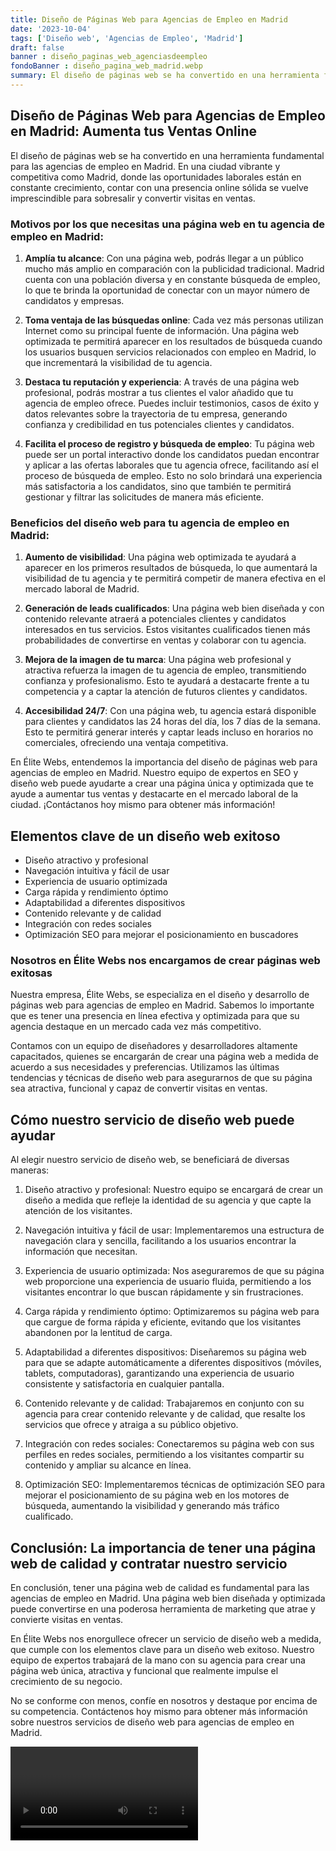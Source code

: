 ```yaml
---
title: Diseño de Páginas Web para Agencias de Empleo en Madrid
date: '2023-10-04'
tags: ['Diseño web', 'Agencias de Empleo', 'Madrid']
draft: false
banner : diseño_paginas_web_agenciasdeempleo
fondoBanner : diseño_pagina_web_madrid.webp
summary: El diseño de páginas web se ha convertido en una herramienta fundamental para las agencias de empleo en Madrid. En una ciudad vibrante y competitiva como Madrid, donde las oportunidades laborales están en constante crecimiento, contar con una presencia online sólida se vuelve imprescindible para sobresalir y convertir visitas en ventas.
---
```


## Diseño de Páginas Web para Agencias de Empleo en Madrid: Aumenta tus Ventas Online

El diseño de páginas web se ha convertido en una herramienta fundamental para las agencias de empleo en Madrid. En una ciudad vibrante y competitiva como Madrid, donde las oportunidades laborales están en constante crecimiento, contar con una presencia online sólida se vuelve imprescindible para sobresalir y convertir visitas en ventas.

### Motivos por los que necesitas una página web en tu agencia de empleo en Madrid:

1. **Amplía tu alcance**: Con una página web, podrás llegar a un público mucho más amplio en comparación con la publicidad tradicional. Madrid cuenta con una población diversa y en constante búsqueda de empleo, lo que te brinda la oportunidad de conectar con un mayor número de candidatos y empresas.

2. **Toma ventaja de las búsquedas online**: Cada vez más personas utilizan Internet como su principal fuente de información. Una página web optimizada te permitirá aparecer en los resultados de búsqueda cuando los usuarios busquen servicios relacionados con empleo en Madrid, lo que incrementará la visibilidad de tu agencia.

3. **Destaca tu reputación y experiencia**: A través de una página web profesional, podrás mostrar a tus clientes el valor añadido que tu agencia de empleo ofrece.  Puedes incluir testimonios, casos de éxito y datos relevantes sobre la trayectoria de tu empresa, generando confianza y credibilidad en tus potenciales clientes y candidatos.

4. **Facilita el proceso de registro y búsqueda de empleo**: Tu página web puede ser un portal interactivo donde los candidatos puedan encontrar y aplicar a las ofertas laborales que tu agencia ofrece, facilitando así el proceso de búsqueda de empleo. Esto no solo brindará una experiencia más satisfactoria a los candidatos, sino que también te permitirá gestionar y filtrar las solicitudes de manera más eficiente.

### Beneficios del diseño web para tu agencia de empleo en Madrid:

1. **Aumento de visibilidad**: Una página web optimizada te ayudará a aparecer en los primeros resultados de búsqueda, lo que aumentará la visibilidad de tu agencia y te permitirá competir de manera efectiva en el mercado laboral de Madrid.

2. **Generación de leads cualificados**: Una página web bien diseñada y con contenido relevante atraerá a potenciales clientes y candidatos interesados en tus servicios. Estos visitantes cualificados tienen más probabilidades de convertirse en ventas y colaborar con tu agencia.

3. **Mejora de la imagen de tu marca**: Una página web profesional y atractiva refuerza la imagen de tu agencia de empleo, transmitiendo confianza y profesionalismo. Esto te ayudará a destacarte frente a tu competencia y a captar la atención de futuros clientes y candidatos.

4. **Accesibilidad 24/7**: Con una página web, tu agencia estará disponible para clientes y candidatos las 24 horas del día, los 7 días de la semana. Esto te permitirá generar interés y captar leads incluso en horarios no comerciales, ofreciendo una ventaja competitiva.

En Élite Webs, entendemos la importancia del diseño de páginas web para agencias de empleo en Madrid. Nuestro equipo de expertos en SEO y diseño web puede ayudarte a crear una página única y optimizada que te ayude a aumentar tus ventas y destacarte en el mercado laboral de la ciudad. ¡Contáctanos hoy mismo para obtener más información!

<GifSeo />

<Cta />

## Elementos clave de un diseño web exitoso

- Diseño atractivo y profesional
- Navegación intuitiva y fácil de usar
- Experiencia de usuario optimizada
- Carga rápida y rendimiento óptimo
- Adaptabilidad a diferentes dispositivos
- Contenido relevante y de calidad
- Integración con redes sociales
- Optimización SEO para mejorar el posicionamiento en buscadores

### Nosotros en Élite Webs nos encargamos de crear páginas web exitosas

Nuestra empresa, Élite Webs, se especializa en el diseño y desarrollo de páginas web para agencias de empleo en Madrid. Sabemos lo importante que es tener una presencia en línea efectiva y optimizada para que su agencia destaque en un mercado cada vez más competitivo.

Contamos con un equipo de diseñadores y desarrolladores altamente capacitados, quienes se encargarán de crear una página web a medida de acuerdo a sus necesidades y preferencias. Utilizamos las últimas tendencias y técnicas de diseño web para asegurarnos de que su página sea atractiva, funcional y capaz de convertir visitas en ventas.

## Cómo nuestro servicio de diseño web puede ayudar

Al elegir nuestro servicio de diseño web, se beneficiará de diversas maneras:

1. Diseño atractivo y profesional: Nuestro equipo se encargará de crear un diseño a medida que refleje la identidad de su agencia y que capte la atención de los visitantes.

2. Navegación intuitiva y fácil de usar: Implementaremos una estructura de navegación clara y sencilla, facilitando a los usuarios encontrar la información que necesitan.

3. Experiencia de usuario optimizada: Nos aseguraremos de que su página web proporcione una experiencia de usuario fluida, permitiendo a los visitantes encontrar lo que buscan rápidamente y sin frustraciones.

4. Carga rápida y rendimiento óptimo: Optimizaremos su página web para que cargue de forma rápida y eficiente, evitando que los visitantes abandonen por la lentitud de carga.

5. Adaptabilidad a diferentes dispositivos: Diseñaremos su página web para que se adapte automáticamente a diferentes dispositivos (móviles, tablets, computadoras), garantizando una experiencia de usuario consistente y satisfactoria en cualquier pantalla.

6. Contenido relevante y de calidad: Trabajaremos en conjunto con su agencia para crear contenido relevante y de calidad, que resalte los servicios que ofrece y atraiga a su público objetivo.

7. Integración con redes sociales: Conectaremos su página web con sus perfiles en redes sociales, permitiendo a los visitantes compartir su contenido y ampliar su alcance en línea.

8. Optimización SEO: Implementaremos técnicas de optimización SEO para mejorar el posicionamiento de su página web en los motores de búsqueda, aumentando la visibilidad y generando más tráfico cualificado.

## Conclusión: La importancia de tener una página web de calidad y contratar nuestro servicio

En conclusión, tener una página web de calidad es fundamental para las agencias de empleo en Madrid. Una página web bien diseñada y optimizada puede convertirse en una poderosa herramienta de marketing que atrae y convierte visitas en ventas.

En Élite Webs nos enorgullece ofrecer un servicio de diseño web a medida, que cumple con los elementos clave para un diseño web exitoso. Nuestro equipo de expertos trabajará de la mano con su agencia para crear una página web única, atractiva y funcional que realmente impulse el crecimiento de su negocio.

No se conforme con menos, confíe en nosotros y destaque por encima de su competencia. Contáctenos hoy mismo para obtener más información sobre nuestros servicios de diseño web para agencias de empleo en Madrid.

<Video />

<CtaBot job='Agencias de Empleo' city='Madrid'/>

<Gmaps query='Madrid+españa+maps' />